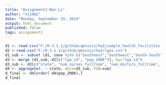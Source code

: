 ```yaml
---
title: "Assignment2-Nan-Li"
author: "nl2482"
date: "Monday, September 29, 2014"
output: html_document
published: false
tags: assignment2
---
```


```r
d1 <- read.csv("F:/R-3.1.1/github/qmssviz/hw2/sample_health_facilities.csv")
d2 <-read.csv("F:/R-3.1.1/github/qmssviz/hw2/lgas.csv")
d1_sub <- subset (d1, zone %in% c("Southeast","Southwest","South-South"))
d3 <- merge (d1_sub, d2[c("lga_id", "pop_2006")], by="lga_id")
d3_sub <- d3[c("state", "num_nurses_fulltime", "num_doctors_fulltime", "pop_2006")]
d4 <- aggregate(. ~ state, data=d3_sub, FUN=sum)
d_final <- d4[order(-d4$pop_2006),]
d_final
```